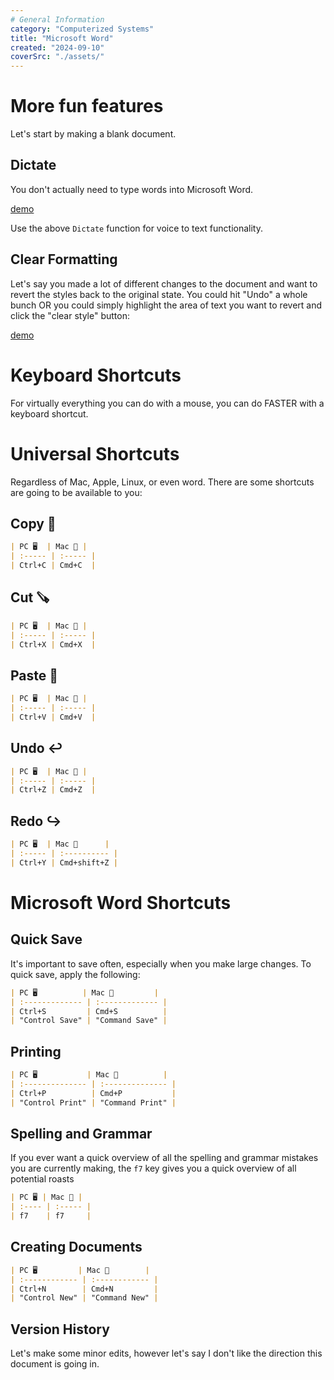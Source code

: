 ```yaml
---
# General Information
category: "Computerized Systems"
title: "Microsoft Word"
created: "2024-09-10"
coverSrc: "./assets/"
---
```


# More fun features

Let's start by making a blank document.

## Dictate

You don't actually need to type words into Microsoft Word.

[demo](./assets/1.png)

Use the above `Dictate` function for voice to text functionality.

## Clear Formatting

Let's say you made a lot of different changes to the document and want to revert the styles back to the original state. You could hit "Undo" a whole bunch OR you could simply highlight the area of text you want to revert and click the "clear style" button:

[demo](./assets/2.png)

# Keyboard Shortcuts

For virtually everything you can do with a mouse, you can do FASTER with a keyboard shortcut.

# Universal Shortcuts

Regardless of Mac, Apple, Linux, or even word. There are some shortcuts are going to be available to you:

## Copy 📑

```md
| PC 🖥️  | Mac 🍎 |
| :----- | :----- |
| Ctrl+C | Cmd+C  |
```

## Cut 🪚

```md
| PC 🖥️  | Mac 🍎 |
| :----- | :----- |
| Ctrl+X | Cmd+X  |
```

## Paste 🔩

```md
| PC 🖥️  | Mac 🍎 |
| :----- | :----- |
| Ctrl+V | Cmd+V  |
```

## Undo ↩️

```md
| PC 🖥️  | Mac 🍎 |
| :----- | :----- |
| Ctrl+Z | Cmd+Z  |
```

## Redo ↪️

```md
| PC 🖥️  | Mac 🍎      |
| :----- | :---------- |
| Ctrl+Y | Cmd+shift+Z |
```

# Microsoft Word Shortcuts

## Quick Save

It's important to save often, especially when you make large changes. To quick save, apply the following:

```md
| PC 🖥️          | Mac 🍎         |
| :------------- | :------------- |
| Ctrl+S         | Cmd+S          |
| "Control Save" | "Command Save" |
```

## Printing

```md
| PC 🖥️           | Mac 🍎          |
| :-------------- | :-------------- |
| Ctrl+P          | Cmd+P           |
| "Control Print" | "Command Print" |
```

## Spelling and Grammar

If you ever want a quick overview of all the spelling and grammar mistakes you are currently making, the `f7` key gives you a quick overview of all potential roasts

```md
| PC 🖥️ | Mac 🍎 |
| :---- | :----- |
| f7    | f7     |
```

## Creating Documents

```md
| PC 🖥️         | Mac 🍎        |
| :------------ | :------------ |
| Ctrl+N        | Cmd+N         |
| "Control New" | "Command New" |
```

## Version History

Let's make some minor edits, however let's say I don't like the direction this document is going in.
